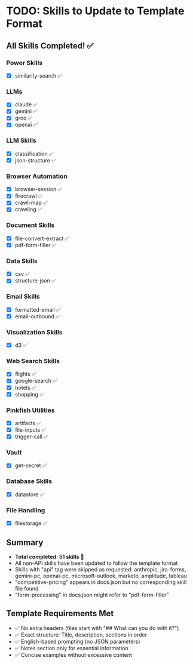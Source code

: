 # TODO: Skills to Update to Template Format

## All Skills Completed! ✅

### Power Skills
- [x] similarity-search ✅

### LLMs
- [x] claude ✅
- [x] gemini ✅
- [x] groq ✅
- [x] openai ✅

### LLM Skills
- [x] classification ✅
- [x] json-structure ✅

### Browser Automation
- [x] browser-session ✅
- [x] firecrawl ✅
- [x] crawl-map ✅
- [x] crawling ✅

### Document Skills
- [x] file-convert-extract ✅
- [x] pdf-form-filler ✅

### Data Skills
- [x] csv ✅
- [x] structure-json ✅

### Email Skills
- [x] formatted-email ✅
- [x] email-outbound ✅

### Visualization Skills
- [x] d3 ✅

### Web Search Skills
- [x] flights ✅
- [x] google-search ✅
- [x] hotels ✅
- [x] shopping ✅

### Pinkfish Utilities
- [x] artifacts ✅
- [x] file-inputs ✅
- [x] trigger-call ✅

### Vault
- [x] get-secret ✅

### Database Skills
- [x] datastore ✅

### File Handling
- [x] filestorage ✅

## Summary
- **Total completed: 51 skills** 🎉
- All non-API skills have been updated to follow the template format
- Skills with "api" tag were skipped as requested: anthropic, jira-forms, gemini-pc, openai-pc, microsoft-outlook, marketo, amplitude, tableau
- "competitive-pricing" appears in docs.json but no corresponding skill file found
- "form-processing" in docs.json might refer to "pdf-form-filler"

## Template Requirements Met
- ✅ No extra headers (files start with "## What can you do with it?")
- ✅ Exact structure: Title, description, sections in order
- ✅ English-based prompting (no JSON parameters)
- ✅ Notes section only for essential information
- ✅ Concise examples without excessive content


